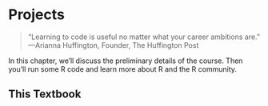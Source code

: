 # Projects {#projects}

> "Learning to code is useful no matter what your career ambitions are." —Arianna Huffington, Founder, The Huffington Post

In this chapter, we'll discuss the preliminary details of the course.
Then you'll run some R code and learn more about R and the R community.

## This Textbook